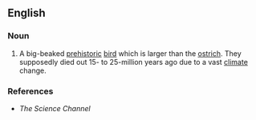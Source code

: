 ==English==

===Noun===
{{en-noun}}

# A big-beaked [[prehistoric]] [[bird]] which is larger than the [[ostrich]].  They supposedly died out 15- to 25-million years ago due to a vast [[climate]] change.

===References===         
* ''The Science Channel''